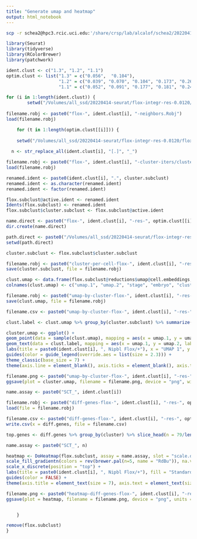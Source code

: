 ```yaml
---
title: "Generate umap and heatmap"
output: html_notebook
---
```


```bash
scp -r schea2@hpc3.rcic.uci.edu:'/share/crsp/lab/alcalof/schea2/20220414-seurat/flox-integr-res-0.0120/flox-1-res-0.074/flox-1.*-res-*' /Volumes/all_ssd/20220414-seurat/flox-integr-res-0.0120/flox-1-res-0.074
```

```r
library(Seurat)
library(tidyverse)
library(RColorBrewer)
library(patchwork)

ident.clust <- c("1.3", "1.2", "1.1")
optim.clust <- list("1.3" = c("0.056",  "0.104"),
                    "1.2" = c("0.039", "0.070", "0.104", "0.173", "0.269"),
                    "1.1" = c("0.052", "0.091", "0.177", "0.181", "0.245", "0.284"))

for (i in 1:length(ident.clust)) {
        setwd("/Volumes/all_ssd/20220414-seurat/flox-integr-res-0.0120/flox-1-res-0.074")
  
filename.robj <- paste0("flox-", ident.clust[i], "-neighbors.Robj")
load(filename.robj)

    for (t in 1:length(optim.clust[[i]])) {
    
    setwd("/Volumes/all_ssd/20220414-seurat/flox-integr-res-0.0120/flox-1-res-0.074")
    
  n <- str_replace_all(ident.clust[i], "[.]", "_")

filename.robj <- paste0("flox-", ident.clust[i], "-cluster-iters/cluster-per-cell-flox-", ident.clust[i], "-res-", optim.clust[[i]][t], ".Robj")
load(filename.robj)

renamed.ident <- paste0(ident.clust[i], ".", cluster.subclust)
renamed.ident <- as.character(renamed.ident)
renamed.ident <- factor(renamed.ident)

flox.subclust@active.ident <- renamed.ident
Idents(flox.subclust) <- renamed.ident
flox.subclust$cluster.subclust <- flox.subclust@active.ident

name.direct <- paste0("flox-", ident.clust[i], "-res-", optim.clust[[i]][t])
dir.create(name.direct)

path.direct <- paste0("/Volumes/all_ssd/20220414-seurat/flox-integr-res-0.0120/flox-1-res-0.074/", name.direct)
setwd(path.direct)

cluster.subclust <- flox.subclust$cluster.subclust

filename.robj <- paste0("cluster-per-cell-flox-", ident.clust[i], "-res-", optim.clust[[i]][t], ".Robj")
save(cluster.subclust, file = filename.robj)

clust.umap <- data.frame(flox.subclust@reductions$umap@cell.embeddings, flox.subclust$stage, flox.subclust$label.embryo, flox.subclust$cluster.subclust)
colnames(clust.umap) <- c("umap.1", "umap.2", "stage", "embryo", "cluster.subclust")

filename.robj <- paste0("umap-by-cluster-flox-", ident.clust[i], "-res-", optim.clust[[i]][t], ".Robj")
save(clust.umap, file = filename.robj)

filename.csv <- paste0("umap-by-cluster-flox-", ident.clust[i], "-res-", optim.clust[[i]][t], ".csv")

clust.label <- clust.umap %>% group_by(cluster.subclust) %>% summarize(umap.1 = median(umap.1), umap.2 = median(umap.2))

cluster.umap <- ggplot() +
geom_point(data = sample(clust.umap), mapping = aes(x = umap.1, y = umap.2, color = cluster.subclust), shape = 20, stroke = 0, size = 0.5) +
geom_text(data = clust.label, mapping = aes(x = umap.1, y = umap.2, label = cluster.subclust), size = 2.3) +
labs(title = paste0(ident.clust[i], ", Nipbl Flox/+"), x = "UMAP 1", y = "UMAP 2", color = "Cluster") +
guides(color = guide_legend(override.aes = list(size = 2.3))) +
theme_classic(base_size = 7) +
theme(axis.line = element_blank(), axis.ticks = element_blank(), axis.text = element_blank(), plot.title = element_text(hjust = 0.5, size = 7), legend.key.size = unit(7, "pt"))

filename.png <- paste0("umap-by-cluster-flox-", ident.clust[i], "-res-", optim.clust[[i]][t], ".png")
ggsave(plot = cluster.umap, filename = filename.png, device = "png", width = 3.5, height = 2.25, units = "in")

name.assay <- paste0("SCT_", ident.clust[i])

filename.robj <- paste0("diff-genes-flox-", ident.clust[i], "-res-", optim.clust[[i]][t], ".Robj")
load(file = filename.robj)

filename.csv <- paste0("diff-genes-flox-", ident.clust[i], "-res-", optim.clust[[i]][t], ".csv")
write.csv(x = diff.genes, file = filename.csv)

top.genes <- diff.genes %>% group_by(cluster) %>% slice_head(n = 79/length(levels(flox.subclust$cluster.subclust)))

name.assay <- paste0("SCT_", n)

heatmap <- DoHeatmap(flox.subclust, assay = name.assay, slot = "scale.data", features = as.vector(top.genes$gene), group.by = "ident", group.bar = TRUE, label = TRUE, size = 2.3, angle = 0, hjust = 0.5, draw.lines = TRUE) +
scale_fill_gradientn(colors = rev(brewer.pal(n=5, name = "RdBu")), na.value = "white") +
scale_x_discrete(position = "top") +
labs(title = paste0(ident.clust[i], ", Nipbl Flox/+"), fill = "Standardized\nLog1p UMI") +
guides(color = FALSE) +
theme(axis.title = element_text(size = 7), axis.text = element_text(size = 7), plot.title = element_text(hjust = 0.5, size = 7), legend.title = element_text(size = 7), legend.text = element_text(size = 7), legend.key.size = unit(7, "pt"))

filename.png <- paste0("heatmap-diff-genes-flox-", ident.clust[i], "-res-", optim.clust[[i]][t], ".png")
ggsave(plot = heatmap, filename = filename.png, device = "png", units = "in", width = 6.5, height = 9)


    }

remove(flox.subclust)
}

```

